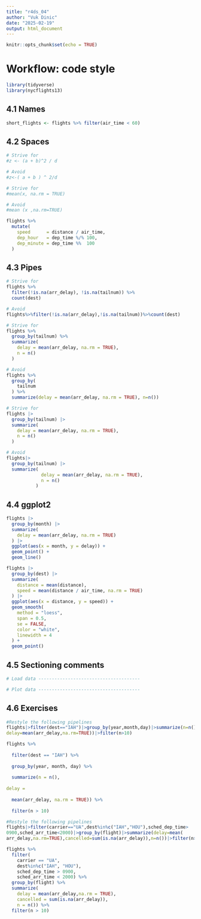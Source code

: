 ---
title: "r4ds_04"
author: "Vuk Dinic"
date: "2025-02-19"
output: html_document
---

```{r setup, include=FALSE}
knitr::opts_chunk$set(echo = TRUE)
```

# Workflow: code style
```{r}
library(tidyverse)
library(nycflights13)
```

## 4.1 Names
```{r}
short_flights <- flights %>% filter(air_time < 60)
```

## 4.2 Spaces
```{r}
# Strive for
#z <- (a + b)^2 / d

# Avoid
#z<-( a + b ) ^ 2/d
```

```{r}
# Strive for
#mean(x, na.rm = TRUE)

# Avoid
#mean (x ,na.rm=TRUE)
```

```{r}
flights %>%
  mutate(
    speed      = distance / air_time,
    dep_hour   = dep_time %/% 100,
    dep_minute = dep_time %%  100
  )
```


## 4.3 Pipes
```{r}
# Strive for
flights %>% 
  filter(!is.na(arr_delay), !is.na(tailnum)) %>% 
  count(dest)

```
```{r}
# Avoid
flights%>%filter(!is.na(arr_delay),!is.na(tailnum))%>%count(dest)
```
```{r}
# Strive for
flights %>% 
  group_by(tailnum) %>% 
  summarize(
    delay = mean(arr_delay, na.rm = TRUE),
    n = n()
  )
```
```{r}
# Avoid
flights %>% 
  group_by(
    tailnum
  ) %>% 
  summarize(delay = mean(arr_delay, na.rm = TRUE), n=n())
```
```{r}
# Strive for 
flights |>  
  group_by(tailnum) |> 
  summarize(
    delay = mean(arr_delay, na.rm = TRUE),
    n = n()
  )
```

```{r}
# Avoid
flights|>
  group_by(tailnum) |> 
  summarize(
             delay = mean(arr_delay, na.rm = TRUE), 
             n = n()
           )

```

## 4.4 ggplot2
```{r}
flights |> 
  group_by(month) |> 
  summarize(
    delay = mean(arr_delay, na.rm = TRUE)
  ) |> 
  ggplot(aes(x = month, y = delay)) +
  geom_point() + 
  geom_line()
```
```{r}
flights |> 
  group_by(dest) |> 
  summarize(
    distance = mean(distance),
    speed = mean(distance / air_time, na.rm = TRUE)
  ) |> 
  ggplot(aes(x = distance, y = speed)) +
  geom_smooth(
    method = "loess",
    span = 0.5,
    se = FALSE, 
    color = "white", 
    linewidth = 4
  ) +
  geom_point()
```

## 4.5 Sectioning comments
```{r}
# Load data --------------------------------------

# Plot data --------------------------------------
```
## 4.6 Exercises
```{r}
#Restyle the following pipelines
flights|>filter(dest=="IAH")|>group_by(year,month,day)|>summarize(n=n(),
delay=mean(arr_delay,na.rm=TRUE))|>filter(n>10)
```
```{r}
flights %>% 
  
  filter(dest == "IAH") %>% 
  
  group_by(year, month, day) %>% 
  
  summarize(n = n(),
            
delay =
  
  mean(arr_delay, na.rm = TRUE)) %>% 
  
  filter(n > 10)
```

```{r}
#Restyle the following pipelines
flights|>filter(carrier=="UA",dest%in%c("IAH","HOU"),sched_dep_time>
0900,sched_arr_time<2000)|>group_by(flight)|>summarize(delay=mean(
arr_delay,na.rm=TRUE),cancelled=sum(is.na(arr_delay)),n=n())|>filter(n>10)
```
```{r}
flights %>% 
  filter(
    carrier == "UA",
    dest%in%c("IAH", "HOU"),
    sched_dep_time > 0900,
    sched_arr_time < 2000) %>% 
  group_by(flight) %>% 
  summarize(
    delay = mean(arr_delay,na.rm = TRUE),
    cancelled = sum(is.na(arr_delay)),
    n = n()) %>% 
  filter(n > 10)
```

